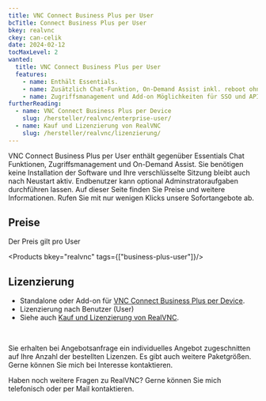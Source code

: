 ```yaml
---
title: VNC Connect Business Plus per User
bcTitle: Connect Business Plus per User
bkey: realvnc
ckey: can-celik
date: 2024-02-12
tocMaxLevel: 2
wanted:
  title: VNC Connect Business Plus per User
  features:
    - name: Enthält Essentials.
    - name: Zusätzlich Chat-Funktion, On-Demand Assist inkl. reboot ohne Neuanmeldung
    - name: Zugriffsmanagement und Add-on Möglichkeiten für SSO und API Access.
furtherReading:
  - name: VNC Connect Business Plus per Device
    slug: /hersteller/realvnc/enterprise-user/
  - name: Kauf und Lizenzierung von RealVNC
    slug: /hersteller/realvnc/lizenzierung/
---
```




<Intro>

VNC Connect Business Plus per User enthält gegenüber Essentials Chat Funktionen, Zugriffsmanagement und On-Demand Assist. Sie benötigen keine Installation der Software und Ihre verschlüsselte Sitzung bleibt auch nach Neustart aktiv. Endbenutzer kann optional Adminstratoraufgaben durchführen lassen. Auf dieser Seite finden Sie Preise und weitere Informationen. Rufen Sie mit nur wenigen Klicks unsere Sofortangebote ab.

</Intro>

<TOC />


## Preise

Der Preis gilt pro User

<Products bkey="realvnc" tags={["business-plus-user"]}/>


## Lizenzierung

<ArrowList>

- Standalone oder Add-on für [VNC Connect Business Plus per Device](/hersteller/realvnc/business-plus/).
- Lizenzierung nach Benutzer (User)
- Siehe auch [Kauf und Lizenzierung von RealVNC](/hersteller/realvnc/lizenzierung/).

</ArrowList>


<br />

<GetInTouch theme="light">

Sie erhalten bei Angebotsanfrage ein individuelles Angebot zugeschnitten auf Ihre Anzahl der bestellten Lizenzen. Es gibt auch weitere Paketgrößen. Gerne können Sie mich bei Interesse kontaktieren.

Haben noch weitere Fragen zu RealVNC?
Gerne können Sie mich telefonisch oder per Mail kontaktieren.

</GetInTouch>
